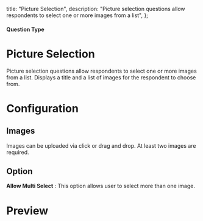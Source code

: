 
  title: "Picture Selection",
  description: "Picture selection questions allow respondents to select one or more images from a list",
};

#### Question Type

# Picture Selection

Picture selection questions allow respondents to select one or more images from a list. Displays a title and a list of images for the respondent to choose from.

<MdxImage
  src={PictureSelection}
  alt="Overview of Picture Selection question type"
  quality="100"
  className="max-w-full rounded-lg sm:max-w-3xl"
/>

# Configuration

## Images

Images can be uploaded via click or drag and drop. At least two images are required.

## Option

**Allow Multi Select** : This option allows user to select more than one image.

# Preview

<MdxImage
  src={PictureSelectionPreview}
  alt="Preview of Picture Selection question type"
  quality="100"
  className="max-w-full rounded-lg sm:max-w-lg"
/>
